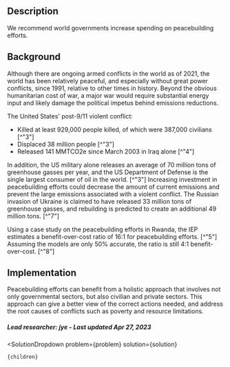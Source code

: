 

## Description


We recommend world governments increase spending on peacebuilding efforts.


## Background


Although there are ongoing armed conflicts in the world as of 2021, the world has been relatively peaceful, and especially without great power conflicts, since 1991, relative to other times in history. Beyond the obvious humanitarian cost of war, a major war would require substantial energy input and likely damage the political impetus behind emissions reductions.

The United States' post-9/11 violent conflict:
- Killed at least 929,000 people killed, of which were 387,000 civilians [^"3"]
- Displaced 38 million people [^"3"]
- Released 141 MMTCO2e since March 2003 in Iraq alone [^"4"] 

In addition, the US military alone releases an average of 70 million tons of greenhouse gasses per year, and the US Department of Defense is the single largest consumer of oil in the world. [^"3"] Increasing investment in peacebuilding efforts could decrease the amount of current emissions and prevent the large emissions associated with a violent conflict. The Russian invasion of Ukraine is claimed to have released 33 million tons of greenhouse gasses, and rebuilding is predicted to create an additional 49 million tons. [^"7"]

Using a case study on the peacebuilding efforts in Rwanda, the IEP estimates a benefit-over-cost ratio of 16:1 for peacebuilding efforts. [^"5"] Assuming the models are only 50%  accurate, the ratio is still 4:1 benefit-over-cost. [^"8"]

## Implementation


Peacebuilding efforts can benefit from a holistic approach that involves not only governmental sectors, but also civilian and private sectors. This approach can give a better view of the correct actions needed, and address the root causes of conflicts such as poverty and resource limitations.


##### Lead researcher: jye - Last updated Apr 27, 2023


  <SolutionDropdown 
    problem={problem} 
    solution={solution}
  >
    {children}
  </SolutionDropdown>